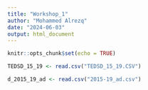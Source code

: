 ```yaml
---
title: "Workshop_1"
author: "Mohammed Alrezq"
date: "2024-06-03"
output: html_document
---
```


```r
knitr::opts_chunk$set(echo = TRUE)
```

```r
TEDSD_15_19 <- read.csv("TEDSD_15_19.CSV")

d_2015_19_ad <- read.csv("2015-19_ad.csv")
```

